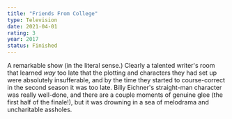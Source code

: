 ```yaml
---
title: "Friends From College"
type: Television
date: 2021-04-01
rating: 3
year: 2017
status: Finished
---
```


A remarkable show (in the literal sense.) Clearly a talented writer's room that learned _way_ too late that the plotting and characters they had set up were absolutely insufferable, and by the time they started to course-correct in the second season it was too late. Billy Eichner's straight-man character was really well-done, and there are a couple moments of genuine glee (the first half of the finale!), but it was drowning in a sea of melodrama and uncharitable assholes.
